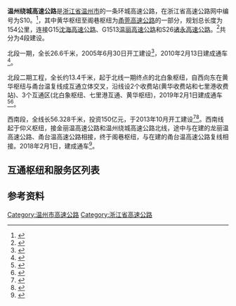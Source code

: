 {{中国高速公路信息框
| 省名 = Zhejiang
| 编号 = S10
| 名称 = 温州绕城高速公路（阁巷 - 黄华）
| 路線簡稱 = 温州绕城
| 最近通車日期 = 2019年2月1日
| 规划总里程 = 154
| 起點 = 环线
| 終點 = 环线
}}
{{中国高速公路信息框
| 编号 = G1523
| 名称 = 甬莞高速公路（黄华 - 阁巷）
| 地圖 = 
| 路線簡稱 = 温州绕城
| 最近通車日期 = 2019年2月1日
| 规划总里程 = 154
| 起點 = 环线
| 終點 = 环线
| 出口處數 = 
| 服务区数 = 
}}
'''温州绕城高速公路'''是[[浙江省|浙江省]][[温州市|温州市]]的一条环城高速公路，在浙江省高速公路网中编号为S10。<ref>{{Cite web |url=http://gzcx.zjt.gov.cn/zje/qitafuwu/zjguosuspecial.jsp |title=浙江省高速公路命名编号调整规则 |accessdate=2013-04-03 |archiveurl=https://web.archive.org/web/20130504234255/http://gzcx.zjt.gov.cn/zje/qitafuwu/zjguosuspecial.jsp |archivedate=2013-05-04 }}</ref>，其中黄华枢纽至阁巷枢纽为[[甬莞高速公路|甬莞高速公路]]的一部分，规划总长度为154公里，连接G15[[沈海高速公路|沈海高速公路]]、G1513[[温丽高速公路|温丽高速公路]]和S26[[诸永高速公路|诸永高速公路]]。<ref>{{Cite web |url=http://www.zjol.com.cn/05zjnews/system/2004/03/18/002555270.shtml |title=温州绕城高速公路 全国可称“老大” |access-date=2010-10-16 |archive-url=https://web.archive.org/web/20080412232106/http://www.zjol.com.cn/05zjnews/system/2004/03/18/002555270.shtml |archive-date=2008-04-12 |dead-url=no }}</ref>共分为4段建设。

北段一期，全长26.6千米，2005年6月30日开工建设<ref>{{Cite web |url=http://news.sina.com.cn/c/2005-06-30/16056314535s.shtml |title=温州绕城高速北线开工 设计车速100公里/小时 |access-date=2019-02-03 |archive-url=https://web.archive.org/web/20190204014224/http://news.sina.com.cn/c/2005-06-30/16056314535s.shtml |archive-date=2019-02-04 |dead-url=no }}</ref>，2010年2月13日建成通车<ref>{{Cite web|title=温州绕城高速公路 _温州绕城至高速公路_温州绕城高速公路最新信息大全-中国高速公路网|url=http://www.chinahighway.org/view/665.html|accessdate=2020-11-29|work=www.chinahighway.org|archive-date=2020-01-14|archive-url=https://web.archive.org/web/20200114083932/http://www.chinahighway.org/view/665.html|dead-url=no}}</ref>。

北段二期工程，全长约13.4千米，起于北线一期终点的北白象枢纽，自西向东在黄华枢纽与甬台温复线成互通立体交叉，沿线设2个收费站(黄华收费站和七里港收费站)、3个互通区(北白象枢纽、七里港互通、黄华枢纽)，2019年2月1日建成通车<ref>{{Cite web |url=http://zzhz.zjol.com.cn/xww/lskb/zj/201712/t20171204_5918041.shtml |title=温州绕城高速公路北线二期2019年通车 |access-date=2018-02-21 |archive-url=https://web.archive.org/web/20180221101337/http://zzhz.zjol.com.cn/xww/lskb/zj/201712/t20171204_5918041.shtml |archive-date=2018-02-21 |dead-url=no }}</ref><ref>{{Cite web |url=http://news.66wz.com/system/2019/01/30/105145763.shtml |title=温州绕城高速公路北线二期工程将于2月1日12时通车 |access-date=2019-02-03 |archive-url=https://web.archive.org/web/20190204014730/http://news.66wz.com/system/2019/01/30/105145763.shtml |archive-date=2019-02-04 |dead-url=no }}</ref>。

西南段，全线长56.328千米，投资150亿元，于2013年10月开工建设<ref>{{cite web|url=http://news.66wz.com/system/2012/09/28/103380542.shtml|title=温州绕城高速西南线年底进场施工 投资近150亿|publisher=温州网|date=2012-09-28|accessdate=2012-09-29|language=zh-cn|archive-url=https://web.archive.org/web/20150705073816/http://news.66wz.com/system/2012/09/28/103380542.shtml|archive-date=2015-07-05|dead-url=no}}</ref><ref>{{cite web|url=http://www.wzjtjt.cn/Detail_12_27015.aspx|title=温州日报：温州绕城高速西南线建设进入攻坚阶段|publisher=温州日报|accessdate=2015-07-04|archive-url=https://web.archive.org/web/20150705022102/http://www.wzjtjt.cn/Detail_12_27015.aspx|archive-date=2015-07-05|dead-url=no}}</ref>。西南线起于仰义枢纽，接金丽温高速公路和温州绕城高速公路北线，途中与在建的龙丽温高速公路、甬台温高速公路相接，终于阁巷枢纽，与在建的甬台温高速公路复线相接。2018年2月1日，建成通车<ref>{{Cite web |url=http://www.zhejiang.gov.cn/art/2018/2/5/art_13104_2266757.html |title=温州绕城高速公路西南线正式通车运营 |access-date=2018-02-19 |archive-url=https://web.archive.org/web/20180219150944/http://www.zhejiang.gov.cn/art/2018/2/5/art_13104_2266757.html |archive-date=2018-02-19 |dead-url=no }}</ref>。

== 互通枢纽和服务区列表 ==
{{Start expwy exit box|place=1}}
{{Expwy exit group|{{China Expwy Name|S10|P=Zhejiang|路段}}|place=1}}
{{Expwy exit item|type=MT|name=仰义|place=[[温州市|温州市]]<br/>[[鹿城区|鹿城区]]|place rows=2|road connection=盛业路<br/>戍浦南路}}
{{Expwy exit item|type=H|name=仰义|highway connection={{China Expwy Name|G1513}}<br/>{{China Expwy Name|S10|P=Zhejiang|西南线}}|comment=往西南线限内圈出，外圈入}}
{{Expwy exit item|type=E|name=瓯北|place=[[温州市|温州市]]<br/>[[永嘉县|永嘉县]]|place rows=4|road connection={{中国国道名|104}}<br/>阳光大道}}
{{Expwy exit item|type=E|name=黄田|alias=永嘉南|road connection={{中国省道名|223|P=浙江}}}}
{{Expwy exit item|type=H|name=永嘉|highway connection={{China Expwy Name|S26|P=Zhejiang}}}}
{{Expwy exit item|type=E|name=乌牛|state=U}}
{{Expwy exit item|type=H|name=大桥北|place=[[温州市|温州市]]<br/>[[乐清市|乐清市]]|place rows=2|highway connection={{China Expwy Name|G15}}}}
{{Expwy exit item|type=E|name=七里港|road connection=柳江路}}
{{Expwy exit group|{{China Expwy Name|G1523|路段}}|place=1}}
{{Expwy exit item|type=EH|name=黄华|dist start=|place=[[温州市|温州市]]<br/>[[乐清市|乐清市]]|place rows=1|highway connection={{China Expwy Name|G1523}}}}
{{Expwy exit item|type=E|name=灵昆|place=[[温州市|温州市]]<br/>[[洞头区|洞头区]]|place rows=1|dist start=|road connection=瓯江口大道}}
{{Expwy exit item|type=EH|name=机场|state=L|place=[[温州市|温州市]]<br/>[[龙湾区|龙湾区]]|place rows=2|dist start=|highway connection=[[金丽温高速公路|金丽温高速公路]]东延段|road connection=滨海一路|comment=金丽温高速东延段规划中<br/>[[File:Aiga_departingflights_inv.svg|20px]][[温州龙湾国际机场|温州龙湾国际机场]]}}
{{Expwy exit item|type=E|name=金海湖|dist start=|road connection=海工大道<br/>滨海六道}}
{{Expwy exit item|type=ES|name=瑞安东|alias=瑞安|place=[[温州市|温州市]]<br/>[[瑞安市|瑞安市]]|place rows=1|dist start=}}
{{Expwy exit group|{{China Expwy Name|S10|P=Zhejiang|路段}}|place=1}}
{{Expwy exit item|type=H|name=阁巷|place=[[温州市|温州市]]<br/>[[瑞安市|瑞安市]]|place rows=2|dist start=|highway connection={{China Expwy Name|G1523}}}}
{{Expwy exit item|type=E|name=阁巷}}
{{Expwy exit item|type=H|name=万全|place=[[温州市|温州市]]<br/>[[平阳县|平阳县]]|place rows=2|highway connection={{China Expwy Name|G15}}}}
{{Expwy exit item|type=E|name=万全}}
{{Expwy exit item|type=H|name=江溪|place=[[温州市|温州市]]<br/>[[瑞安市|瑞安市]]|place rows=4|highway connection={{China Expwy Name|S34|P=Zhejiang}}}}
{{Expwy exit item|type=E|name=荆谷}}
{{Expwy exit item|type=S|name=陶山}}
{{Expwy exit item|type=E|name=陶山|road connection=瑞枫线}}
{{Expwy exit item|type=E|name=潘桥|place=[[温州市|温州市]]<br/>[[瓯海区|瓯海区]]|place rows=2|road connection=福州路（{{中国国道名|104}}）}}
{{Expwy exit item|type=E|name=三溪|road connection=瓯海大道}}
{{End expwy exit box|place=1}}

== 参考资料 ==
{{reflist|2}}

{{浙江省高速公路|nocat}}
[[Category:温州市高速公路|Category:温州市高速公路]]
[[Category:浙江省高速公路|Category:浙江省高速公路]]